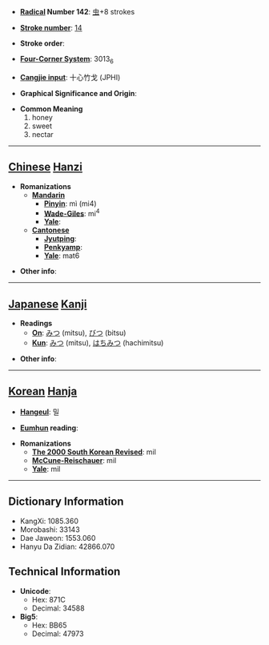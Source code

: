 * '''[[Wiktionary:Chinese radical index| Radical]] Number 142''': [[Wiktionary:Chinese radical index 虫|虫]]+8 strokes

* '''[[Wiktionary:Chinese total strokes index|Stroke number]]''': [[Wiktionary:Chinese total strokes index 14|14]]

* '''Stroke order''': 

* '''[[Wiktionary:Chinese four corner index|Four-Corner System]]''': 3013<sub>6</sub>

* '''[[Wiktionary:Chinese Cangjie index|Cangjie input]]''': 十心竹戈 (JPHI)

* '''Graphical Significance and Origin''': 

* '''Common Meaning'''
*#honey
*# sweet
*# nectar


----

== [[Chinese]] [[Hanzi]] ==

* '''Romanizations'''
** '''[[Mandarin]]'''
*** '''[[Pinyin]]''': mì (mi4)
*** '''[[Wade-Giles]]''': mi<sup>4</sup>
*** '''[[Yale]]''': 
** '''[[Cantonese]]'''
*** '''[[Jyutping]]''':
*** '''[[Penkyamp]]''': 
*** '''[[Yale]]''': mat6

* '''Other info''': 

----

== [[Japanese]] [[Kanji]] ==

* '''Readings'''
** '''[[On]]''': [[みつ]] (mitsu), [[びつ]] (bitsu)
** '''[[Kun]]''': [[みつ]] (mitsu), [[はちみつ]] (hachimitsu)

* '''Other info''':  

----

== [[Korean]] [[Hanja]] ==

* '''[[Hangeul]]''': 밀

* '''[[Eumhun]] reading''': 

* '''Romanizations'''
** '''[[The 2000 South Korean Revised Romanization|The 2000 South Korean Revised]]''': mil
** '''[[McCune-Reischauer]]''': mil
** '''[[Yale]]''': mil

----

== Dictionary Information ==

* KangXi: 1085.360
* Morobashi: 33143
* Dae Jaweon: 1553.060
* Hanyu Da Zidian: 42866.070

== Technical Information ==

* '''Unicode''':
** Hex: 871C
** Decimal: 34588
* '''Big5''':
** Hex: BB65
** Decimal: 47973